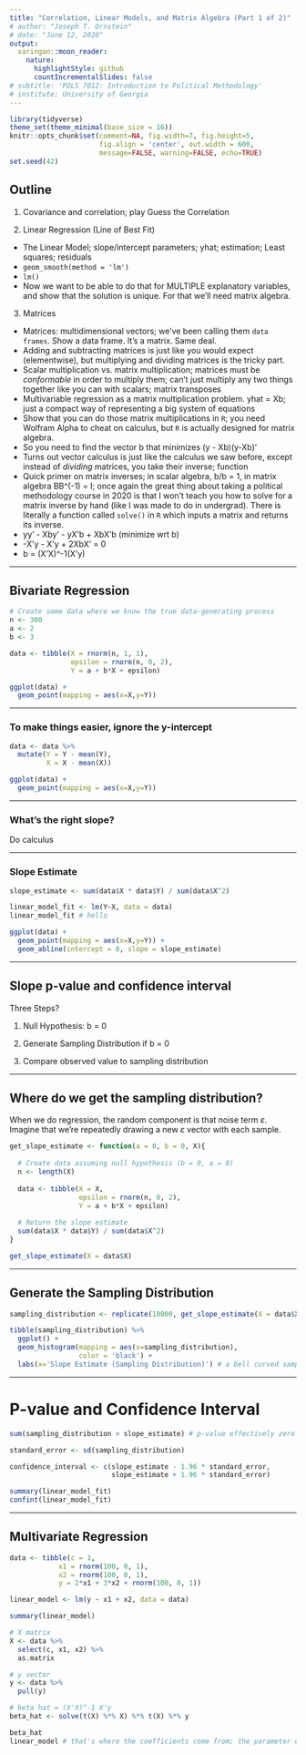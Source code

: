 ```yaml
---
title: "Correlation, Linear Models, and Matrix Algebra (Part 1 of 2)"
# author: "Joseph T. Ornstein"
# date: "June 12, 2020"
output:
  xaringan::moon_reader:
    nature:
      highlightStyle: github
      countIncrementalSlides: false
# subtitle: 'POLS 7012: Introduction to Political Methodology'
# institute: University of Georgia
---
```


<style>

.center-middle {
  margin: 0;
  position: absolute;
  top: 50%;
  left: 50%;
  -ms-transform: translate(-50%, -50%);
  transform: translate(-50%, -50%);
}

</style>

```r
library(tidyverse)
theme_set(theme_minimal(base_size = 16))
knitr::opts_chunk$set(comment=NA, fig.width=7, fig.height=5, 
                      fig.align = 'center', out.width = 600,
                      message=FALSE, warning=FALSE, echo=TRUE)
set.seed(42)
```

## Outline

1. Covariance and correlation; play Guess the Correlation

2. Linear Regression (Line of Best Fit)

  - The Linear Model; slope/intercept parameters; yhat; estimation; Least squares; residuals
  - `geom_smooth(method = 'lm')`
  - `lm()`
  - Now we want to be able to do that for MULTIPLE explanatory variables, and show that the solution is unique. For that we'll need matrix algebra.

3. Matrices

  - Matrices: multidimensional vectors; we've been calling them `data frames`. Show a data frame. It's a matrix. Same deal. 
  - Adding and subtracting matrices is just like you would expect (elementwise), but multiplying and dividing matrices is the tricky part.
  - Scalar multiplication vs. matrix multiplication; matrices must be *conformable* in order to multiply them; can't just multiply any two things together like you can with scalars; matrix transposes
  - Multivariable regression as a matrix multiplication problem. yhat = Xb; just a compact way of representing a big system of equations
  - Show that you can do those matrix multiplications in `R`; you need Wolfram Alpha to cheat on calculus, but `R` is actually designed for matrix algebra.
  - So you need to find the vector b that minimizes (y - Xb)(y-Xb)'
  - Turns out vector calculus is just like the calculus we saw before, except instead of *dividing* matrices, you take their inverse;  function
  - Quick primer on matrix inverses; in scalar algebra, b/b = 1, in matrix algebra BB^(-1) = I; once again the great thing about taking a political methodology course in 2020 is that I won't teach you how to solve for a matrix inverse by hand (like I was made to do in undergrad). There is literally a function called `solve()` in `R` which inputs a matrix and returns its inverse. 
  - yy' - Xby' - yX'b + XbX'b (minimize wrt b)
  - -X'y - X'y + 2XbX' = 0
  - b = (X'X)^-1(X'y)

---

## Bivariate Regression

```r

# Create some data where we know the true data-generating process
n <- 300
a <- 2
b <- 3

data <- tibble(X = rnorm(n, 1, 1),
               epsilon = rnorm(n, 0, 2),
               Y = a + b*X + epsilon)

ggplot(data) +
  geom_point(mapping = aes(x=X,y=Y))
```
---

### To make things easier, ignore the y-intercept

```r
data <- data %>% 
  mutate(Y = Y - mean(Y),
         X = X - mean(X))

ggplot(data) +
  geom_point(mapping = aes(x=X,y=Y))
```

---

### What's the right slope?

Do calculus

---

### Slope Estimate

```r
slope_estimate <- sum(data$X * data$Y) / sum(data$X^2)

linear_model_fit <- lm(Y~X, data = data) 
linear_model_fit # hello

ggplot(data) + 
  geom_point(mapping = aes(x=X,y=Y)) +
  geom_abline(intercept = 0, slope = slope_estimate)
```

---

## Slope p-value and confidence interval

Three Steps?

1. Null Hypothesis: b = 0

2. Generate Sampling Distribution if b = 0

3. Compare observed value to sampling distribution

---

## Where do we get the sampling distribution?

When we do regression, the random component is that noise term $\varepsilon$. Imagine that we're repeatedly drawing a new $\varepsilon$ vector with each sample.

```r

get_slope_estimate <- function(a = 0, b = 0, X){
  
  # Create data assuming null hypothesis (b = 0, a = 0)
  n <- length(X)
  
  data <- tibble(X = X,
                 epsilon = rnorm(n, 0, 2),
                 Y = a + b*X + epsilon)
  
  # Return the slope estimate
  sum(data$X * data$Y) / sum(data$X^2)
}

get_slope_estimate(X = data$X)

```
---

## Generate the Sampling Distribution

```r
sampling_distribution <- replicate(10000, get_slope_estimate(X = data$X))

tibble(sampling_distribution) %>% 
  ggplot() +
  geom_histogram(mapping = aes(x=sampling_distribution),
                 color = 'black') +
  labs(x='Slope Estimate (Sampling Distribution)') # a bell curved sampling distribution again! (t distribution)
```
---

# P-value and Confidence Interval

```r
sum(sampling_distribution > slope_estimate) # p-value effectively zero

standard_error <- sd(sampling_distribution)

confidence_interval <- c(slope_estimate - 1.96 * standard_error,
                         slope_estimate + 1.96 * standard_error)

summary(linear_model_fit)
confint(linear_model_fit)
```

---

## Multivariate Regression

```r
data <- tibble(c = 1,
            x1 = rnorm(100, 0, 1),
            x2 = rnorm(100, 0, 1),
            y = 2*x1 + 3*x2 + rnorm(100, 0, 1))

linear_model <- lm(y ~ x1 + x2, data = data)

summary(linear_model)

# X matrix
X <- data %>% 
  select(c, x1, x2) %>% 
  as.matrix

# y vector
y <- data %>% 
  pull(y)

# beta hat = (X'X)^-1 X'y
beta_hat <- solve(t(X) %*% X) %*% t(X) %*% y

beta_hat
linear_model # that's where the coefficients come from; the parameter estimates that minimize the sum of squared errors
```
